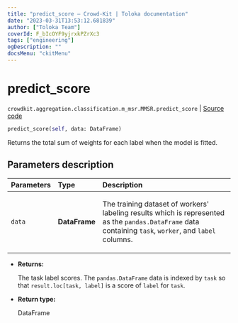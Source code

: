 ```yaml
---
title: "predict_score — Crowd-Kit | Toloka documentation"
date: "2023-03-31T13:53:12.681839"
author: ["Toloka Team"]
coverId: F_bIcOYF9yjrxkPZrXc3
tags: ["engineering"]
ogDescription: ""
docsMenu: "ckitMenu"
---
```


# predict_score

`crowdkit.aggregation.classification.m_msr.MMSR.predict_score` | [Source code](https://github.com/Toloka/crowd-kit/blob/v1.2.1/crowdkit/aggregation/classification/m_msr.py#L133)

```python
predict_score(self, data: DataFrame)
```

Returns the total sum of weights for each label when the model is fitted.

## Parameters description

| Parameters | Type | Description |
| :----------| :----| :-----------|
`data`|**DataFrame**|<p>The training dataset of workers' labeling results which is represented as the `pandas.DataFrame` data containing `task`, `worker`, and `label` columns.</p>

* **Returns:**

  The task label scores. The `pandas.DataFrame` data is indexed by `task`
so that `result.loc[task, label]` is a score of `label` for `task`.

* **Return type:**

  DataFrame